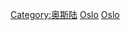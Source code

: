 {{Commonscat|Education in Oslo}}

[[Category:奥斯陆|Category:奥斯陆]]
[[Category:挪威教育|Oslo]]
[[Category:各城市教育|Oslo]]